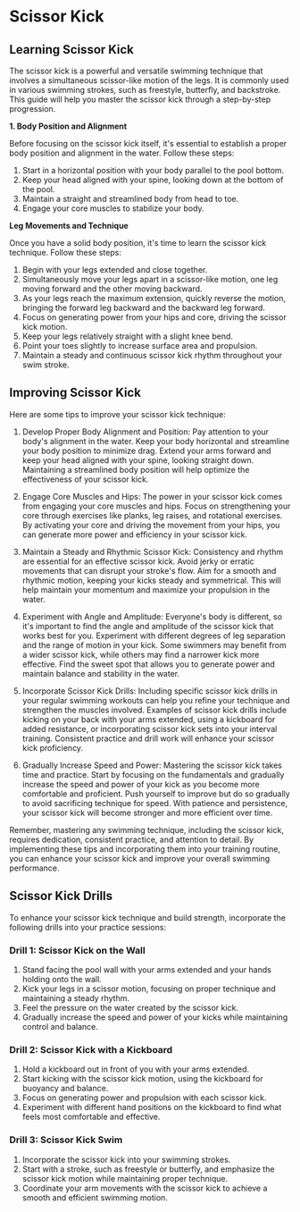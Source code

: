 # Scissor Kick

## Learning Scissor Kick

The scissor kick is a powerful and versatile swimming technique that involves a simultaneous scissor-like motion of the legs. It is commonly used in various swimming strokes, such as freestyle, butterfly, and backstroke. This guide will help you master the scissor kick through a step-by-step progression.

**1. Body Position and Alignment**

Before focusing on the scissor kick itself, it's essential to establish a proper body position and alignment in the water. Follow these steps:

1. Start in a horizontal position with your body parallel to the pool bottom.
2. Keep your head aligned with your spine, looking down at the bottom of the pool.
3. Maintain a straight and streamlined body from head to toe.
4. Engage your core muscles to stabilize your body.

**Leg Movements and Technique**

Once you have a solid body position, it's time to learn the scissor kick technique. Follow these steps:

1. Begin with your legs extended and close together.
2. Simultaneously move your legs apart in a scissor-like motion, one leg moving forward and the other moving backward.
3. As your legs reach the maximum extension, quickly reverse the motion, bringing the forward leg backward and the backward leg forward.
4. Focus on generating power from your hips and core, driving the scissor kick motion.
5. Keep your legs relatively straight with a slight knee bend.
6. Point your toes slightly to increase surface area and propulsion.
7. Maintain a steady and continuous scissor kick rhythm throughout your swim stroke.

## Improving Scissor Kick

Here are some tips to improve your scissor kick technique:

1. Develop Proper Body Alignment and Position: Pay attention to your body's alignment in the water. Keep your body horizontal and streamline your body position to minimize drag. Extend your arms forward and keep your head aligned with your spine, looking straight down. Maintaining a streamlined body position will help optimize the effectiveness of your scissor kick.

2. Engage Core Muscles and Hips: The power in your scissor kick comes from engaging your core muscles and hips. Focus on strengthening your core through exercises like planks, leg raises, and rotational exercises. By activating your core and driving the movement from your hips, you can generate more power and efficiency in your scissor kick.

3. Maintain a Steady and Rhythmic Scissor Kick: Consistency and rhythm are essential for an effective scissor kick. Avoid jerky or erratic movements that can disrupt your stroke's flow. Aim for a smooth and rhythmic motion, keeping your kicks steady and symmetrical. This will help maintain your momentum and maximize your propulsion in the water.

4. Experiment with Angle and Amplitude: Everyone's body is different, so it's important to find the angle and amplitude of the scissor kick that works best for you. Experiment with different degrees of leg separation and the range of motion in your kick. Some swimmers may benefit from a wider scissor kick, while others may find a narrower kick more effective. Find the sweet spot that allows you to generate power and maintain balance and stability in the water.

5. Incorporate Scissor Kick Drills: Including specific scissor kick drills in your regular swimming workouts can help you refine your technique and strengthen the muscles involved. Examples of scissor kick drills include kicking on your back with your arms extended, using a kickboard for added resistance, or incorporating scissor kick sets into your interval training. Consistent practice and drill work will enhance your scissor kick proficiency.

6. Gradually Increase Speed and Power: Mastering the scissor kick takes time and practice. Start by focusing on the fundamentals and gradually increase the speed and power of your kick as you become more comfortable and proficient. Push yourself to improve but do so gradually to avoid sacrificing technique for speed. With patience and persistence, your scissor kick will become stronger and more efficient over time.

Remember, mastering any swimming technique, including the scissor kick, requires dedication, consistent practice, and attention to detail. By implementing these tips and incorporating them into your training routine, you can enhance your scissor kick and improve your overall swimming performance.

## Scissor Kick Drills

To enhance your scissor kick technique and build strength, incorporate the following drills into your practice sessions:

### Drill 1: Scissor Kick on the Wall

1. Stand facing the pool wall with your arms extended and your hands holding onto the wall.
2. Kick your legs in a scissor motion, focusing on proper technique and maintaining a steady rhythm.
3. Feel the pressure on the water created by the scissor kick.
4. Gradually increase the speed and power of your kicks while maintaining control and balance.

### Drill 2: Scissor Kick with a Kickboard

1. Hold a kickboard out in front of you with your arms extended.
2. Start kicking with the scissor kick motion, using the kickboard for buoyancy and balance.
3. Focus on generating power and propulsion with each scissor kick.
4. Experiment with different hand positions on the kickboard to find what feels most comfortable and effective.

### Drill 3: Scissor Kick Swim

1. Incorporate the scissor kick into your swimming strokes.
2. Start with a stroke, such as freestyle or butterfly, and emphasize the scissor kick motion while maintaining proper technique.
3. Coordinate your arm movements with the scissor kick to achieve a smooth and efficient swimming motion.
